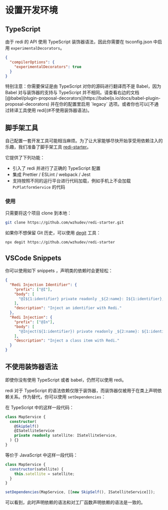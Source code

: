 
# 设置开发环境

## TypeScript

由于 redi 的 API 使用 TypeScript 装饰器语法，因此你需要在 tsconfig.json 中启用 `experimentalDecorators`。

```json highlight=3
{
  "compilerOptions": {
    "experimentalDecorators": true
  }
}
```

<Callout>
  特别注意：你需要保证是由 TypeScript 对你的源码进行翻译而不是 Babel，因为 Babel
  对与装饰器的支持与 TypeScript 并不相同。请查看右边的文档 [@babel/plugin-proposal-decorators](https://babeljs.io/docs/babel-plugin-proposal-decorators) 并在你的配置里启用 `legacy` 选项。或者你也可以[不通过转译工具使用 redi](#不使用装饰器语法)。
</Callout>

## 脚手架工具

自己配置一套开发工具可能相当麻烦。为了让大家能够尽快开始享受用依赖注入的乐趣，我们准备了脚手架工具 [redi-starter](https://github.com/wzhudev/redi-starter)。

它提供了下列功能：

- 引入了 redi 并进行了正确的 TypeScript 配置
- 集成 Prettier / ESLint / webpack / Jest
- 支持按照不同的运行平台进行代码加载，例如手机上不会加载 `PcPlatformService` 的代码

### 使用

只需要将这个项目 clone 到本地：

```bash
git clone https://github.com/wzhudev/redi-starter.git
```

如果你不想保留 Git 历史，可以使用 [degit](https://github.com/Rich-Harris/degit) 工具：

```bash
npx degit https://github.com/wzhudev/redi-starter
```

## VSCode Snippets

你可以使用如下 snippets ，声明类的依赖时会更轻松：

```json
{
  "Redi Injection Identifier": {
    "prefix": ["@I"],
    "body": [
      "@I${1:identifier} private readonly _${2:name}: I${1:identifier},"
    ],
    "description": "Inject an identifier with Redi."
  },
  "Redi Injection": {
    "prefix": ["@In"],
    "body": [
      "@Inject(${1:identifier}) private readonly _${2:name}: ${1:identifier},"
    ],
    "description": "Inject a class item with Redi."
  }
}
```

## 不使用装饰器语法

即使你没有使用 TypeScript 或者 babel，仍然可以使用 redi。

redi 对于 TypeScript 的语法依赖仅限于装饰器，而装饰器仅被用于在类上声明依赖关系。作为替代，你可以使用 `setDependencies`：

在 TypeScript 中的这样一段代码：

```ts
class MapService {
  constructor(
    @SkipSelf()
    @ISatelliteService
    private readonly satellite: ISatelliteService,
  ) {}
}
```

等价于 JavaScript 中这样一段代码：

```js
class MapService {
  constructor(satellite) {
    this.satellite = satellite;
  }
}

setDependencies(MapService, [[new SkipSelf(), ISatelliteService]]);
```

可以看到，此时声明依赖的语法和对工厂函数声明依赖的语法是一致的。

